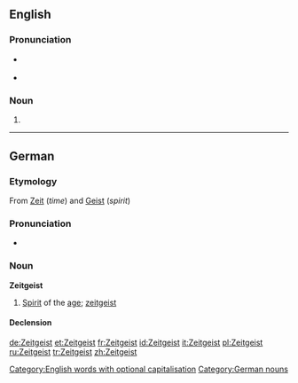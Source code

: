 {{also|zeitgeist}}
==English==
{{wikipedia}}

===Pronunciation===
* {{a|UK}} {{IPA|/ˈzaɪt.gaɪst/}} {{SAMPA|/"zaIt.gaIst/}}
* {{audio|en-uk-zeitgeist.ogg|Audio (UK)}}

===Noun===
{{en-noun|s|pl2=Zeitgeister}}

# {{alternative spelling of|[[zeitgeist]]}}

[[Category:English words with optional capitalisation]]

----

==German==

===Etymology===
From {{etyl|de}} [[Zeit]] (''time'') and [[Geist]] (''spirit'')

===Pronunciation===
* {{IPA|/ˈʦaɪ̯tɡaɪ̯st/|lang=de}}

===Noun===
'''Zeitgeist''' {{m}}

# [[spirit|Spirit]] of the [[age]]; [[zeitgeist]]

====Declension====
{{de-decl-noun|der Zeitgeist|-|des Zeitgeistes|-|dem Zeitgeist|-|den Zeitgeist|-}}

[[Category:German nouns]]

[[de:Zeitgeist]]
[[et:Zeitgeist]]
[[fr:Zeitgeist]]
[[id:Zeitgeist]]
[[it:Zeitgeist]]
[[pl:Zeitgeist]]
[[ru:Zeitgeist]]
[[tr:Zeitgeist]]
[[zh:Zeitgeist]]